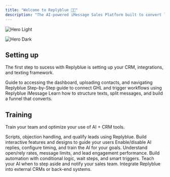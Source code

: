 ```yaml
---
title: "Welcome to Replyblue 🔵💬"
description: "The AI-powered iMessage Sales Platform built to convert leads through real conversations."
---
```


<img
  className="block dark:hidden"
  src="/images/hero-light.png"
  alt="Hero Light"
/>

<img
  className="hidden dark:block"
  src="/11.png"
  alt="Hero Dark"
  title={true}
/>

## Setting up

The first step to sucess with Replyblue is setting up your CRM, integrations, and texting framework.

<CardGroup cols={2}>
  <Card title="Getting Start" icon="pen-to-square" href="https://mintlify.com/docs/quickstart">
    Guide to accessing the dashboard, uploading contacts, and navigating Replyblue
  </Card>
  <Card title="Integrate Third-Party Platforms" icon="image" href="https://mintlify.com/docs/development">
    Step-by-Step guide to connect GHL and trigger workflows using Replyblue iMessage
  </Card>
  <Card title="Core Messaging Strategies" icon="sparkles">
    Learn how to structure texts, split messages, and build a funnel that converts.
  </Card>
</CardGroup>

## Training

Train your team and optimize your use of AI \+ CRM tools.

<CardGroup cols={2}>
  <Card title="Sales Training" icon="code" href="https://mintlify.com/docs/api-playground/openapi">
    Scripts, objection handling, and qualify leads using Replyblue.
  </Card>
  <Card title="Reference Videos" icon="screwdriver-wrench" href="https://mintlify.com/docs/content/components/accordions">
    Build interactive features and designs to guide your users
  </Card>
  <Card title="How to use AI in Conversations" icon="stars" href="https://mintlify.com/customers">
    Enable/disable AI replies, configure timing, and train the AI for your goals.
  </Card>
  <Card title="How to Read the Analytics Dashboard" icon="sparkles">
    Understand open/rely rates, message limits, and lead engagement performance.
  </Card>
  <Card title="GHL Workflow Builder with Replyblue" icon="sparkles">
    Build automation with conditional logic, wait steps, and smart triggers.
  </Card>
  <Card title="AI Response Handoff Rules" icon="sparkles">
    Teach your AI when to step aside and notify your sales team.
  </Card>
  <Card title="Webhook + API Guide (Pro Plans)" icon="sparkles">
    Integrate Replyblue into external CRMs or back-end systems.
  </Card>
</CardGroup>